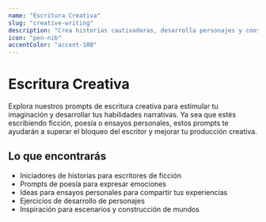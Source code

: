 ```yaml
---
name: "Escritura Creativa"
slug: "creative-writing"
description: "Crea historias cautivadoras, desarrolla personajes y construye mundos inmersivos."
icon: "pen-nib"
accentColor: "accent-100"
---
```


# Escritura Creativa

Explora nuestros prompts de escritura creativa para estimular tu imaginación y desarrollar tus habilidades narrativas. Ya sea que estés escribiendo ficción, poesía o ensayos personales, estos prompts te ayudarán a superar el bloqueo del escritor y mejorar tu producción creativa.

## Lo que encontrarás

- Iniciadores de historias para escritores de ficción
- Prompts de poesía para expresar emociones
- Ideas para ensayos personales para compartir tus experiencias
- Ejercicios de desarrollo de personajes
- Inspiración para escenarios y construcción de mundos
